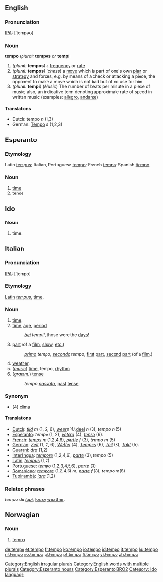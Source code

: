 ==English==
===Pronunciation===
[[IPA]]: [ˈtempəʊ]

===Noun===
'''tempo''' (''plural:'' '''tempos''' ''or'' '''tempi''')

#''(plural:'' '''tempos''''')'' a [[frequency]] or [[rate]]
#''(plural:'' '''tempos''''')'' (''chess'') a [[move]] which is part of one's own [[plan]] or [[strategy]] and forces, e.g. by   means of a check or attacking a piece, the opponent to make a move which is not bad but of no use for him.
#''(plural:'' '''tempi''''')'' (''Music'') The number of beats per minute in a piece of music; also, an indicative term denoting approximate rate of speed in written music (examples:  [[allegro]], [[andante]])


====Translations====
*Dutch: tempo ''n'' (1,3)
*German: [[Tempo]] ''n'' (1,2,3)

[[Category:English irregular plurals]]
[[Category:English words with multiple plurals]]

==Esperanto==
===Etymology===
Latin [[tempus]]; Italian, Portuguese [[tempo]]; French [[temps]]; Spanish [[tiempo]]

===Noun===
{{eo-noun}}
# [[time]]
# [[tense]]

[[Category:Esperanto nouns]]
[[Category:Esperanto BRO2]]

==Ido==
===Noun===
# time.
[[Category: Ido language]]

==Italian==
===Pronunciation===
[[IPA]]: [ˈtempo]

===Etymology===

[[Latin]] ''[[tempus]]'', [[time]].

===Noun===

#[[time]].
#[[time]], [[age]], [[period]]
#:''[[bello|bei]] tempi!'', those were the [[day|days]]!
#[[part]] (of a [[film]], [[show]], [[et coetera|etc.]])
#: ''[[primo]] tempo, [[secondo]] tempo'', [[first]] [[part]], [[second]] [[part]] (of a [[film]].)
#[[weather]].
#(''[[music]]'') [[time]], tempo, [[rhythm]].
#(''[[grammar|gramm.]]'') [[tense]]
#:''tempo [[passato]]'', [[past]] [[tense]].

===Synonym===
*(4) [[clima]]

====Translations====

*[[Dutch]]: ''[[tijd]]'' ''m'' (1, 2, 6), ''[[weer]] ''n'' (4), ''[[deel]] ''n'' (3), ''tempo'' ''n'' (5)
*[[Esperanto]]: ''tempo'' (1, 2), ''[[vetero]]'' (4), ''[[tenso]]'' (6).
*[[French]]: ''[[temps]]'' ''m'' (1,2,4,6), ''[[partie]]'' ''f'' (3), ''tempo'' ''m'' (5)
*[[German]]: ''[[Zeit]]'' (1, 2, 6), ''[[Wetter]]'' (4), ''[[Tempus]]'' (6), ''[[Teil]]'' (3), ''[[Takt]]'' (5).
*[[Guarani]]: ''[[ára]]'' (1,2)
*[[Interlingua]]: ''[[tempore]]'' (1,2,4,6), ''[[parte]]'' (3), ''tempo'' (5)
*[[Latin]]: ''[[tempus]]'' (1,2)
*[[Portuguese]]: ''tempo'' (1,2,3,4,5,6), ''[[parte]]'' (3)
*[[Romanicaa]]: ''[[tempore]]'' (1,2,4,6) ''m'', ''[[parte]]'' ''f'' (3), ''tempo'' ''m''(5)
*[[Tupinambá]]: ''[['ara]]'' (1,2)

===Related phrases===

''tempo da [[lupo|lupi]]'', [[lousy]] [[weather]].

==Norwegian==
===Noun===
{{no-noun-nu|tempo}}
#[[#English|tempo]]

[[de:tempo]]
[[et:tempo]]
[[fr:tempo]]
[[ko:tempo]]
[[io:tempo]]
[[id:tempo]]
[[it:tempo]]
[[hu:tempo]]
[[nl:tempo]]
[[no:tempo]]
[[pl:tempo]]
[[pt:tempo]]
[[fi:tempo]]
[[vi:tempo]]
[[zh:tempo]]